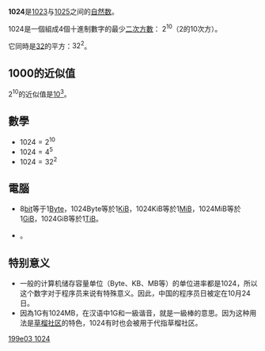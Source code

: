 {{noteTA|G1=Math}}
{{整数
| other list = {{Numbers digits|digit=10}}
| 质因数分解 = 2<sup>10</sup> 
| 罗马数字 = MXXIV
}}
'''1024'''是[[1023|1023]]与[[1025|1025]]之间的[[自然数|自然数]]。

1024是一個組成4個十進制數字的最少[[2的冪|二次方數]]： <math>2^{10}</math>（2的10次方）。

它同時是[[32|32]]的平方：<math>32^{2}</math>。

== 1000的近似值 ==
{{see also|二進制乘數詞頭}}
2<sup>10</sup>的近似值是[[1000|10<sup>3</sup>]]。

== 數學 ==
* <math> 1024 = 2^{10} </math>
* <math> 1024 = 4^5 </math>
* <math> 1024 = 32^2 </math>
{{數字性質|use math=yes}}

== 電腦 ==
* 8[[位元|bit]]等于1[[Byte|Byte]]，1024Byte等於1[[Kibibyte|KiB]]，1024KiB等於1[[Mebibyte|MiB]]，1024MiB等於1[[Gibibyte|GiB]]，1024GiB等於1[[Tebibyte|TiB]]。
* {{cn|一般[[4:3|4:3]]顯示器的長度是1024像素}}。

== 特别意义 ==
* 一般的计算机储存容量单位（Byte、KB、MB等）的单位进率都是1024，所以这个数字对于程序员来说有特殊意义。因此，中国的程序员日被定在10月24日。
* 因為1G有1024MB，在汉语中1G和一級谐音，就是一級棒的意思。因为这种用法是[[草榴社区|草榴社区]]的特色，1024有时也会被用于代指草榴社区。

[[Category:整数|199e03 1024]]